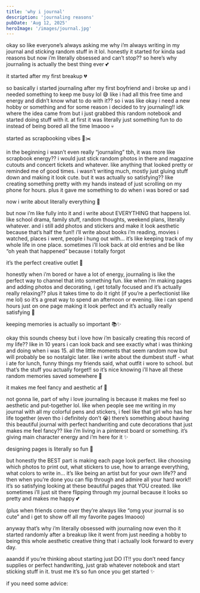 ```yaml
---
title: 'why i journal'
description: 'journaling reasons'
pubDate: 'Aug 12, 2025'
heroImage: '/images/journal.jpg'
---
```


okay so like everyone’s always asking me why i’m always writing in my journal and sticking random stuff in it lol. honestly it started for kinda sad reasons but now i’m literally obsessed and can’t stop?? so here’s why journaling is actually the best thing ever 💕

it started after my first breakup 💔

so basically i started journaling after my first boyfriend and i broke up and i needed something to keep me busy lol 😅 like i had all this free time and energy and didn’t know what to do with it??
so i was like okay i need a new hobby or something and for some reason i decided to try journaling!! idk where the idea came from but i just grabbed this random notebook and started doing stuff with it. at first it was literally just something fun to do instead of being bored all the time lmaooo 💀

started as scrapbooking vibes 📸✂️

in the beginning i wasn’t even really “journaling” tbh, it was more like scrapbook energy?? i would just stick random photos in there and magazine cutouts and concert tickets and whatever. like anything that looked pretty or reminded me of good times.
i wasn’t writing much, mostly just gluing stuff down and making it look cute. but it was actually so satisfying?? like creating something pretty with my hands instead of just scrolling on my phone for hours. plus it gave me something to do when i was bored or sad

now i write about literally everything 📝

but now i’m like fully into it and i write about EVERYTHING that happens lol. like school drama, family stuff, random thoughts, weekend plans, literally whatever. and i still add photos and stickers and make it look aesthetic because that’s half the fun!!
i’ll write about books i’m reading, movies i watched, places i went, people i hung out with… it’s like keeping track of my whole life in one place. sometimes i’ll look back at old entries and be like “oh yeah that happened” because i totally forgot 

it’s the perfect creative outlet 🌙

honestly when i’m bored or have a lot of energy, journaling is like the perfect way to channel that into something fun. like when i’m making pages and adding photos and decorating, i get totally focused and it’s actually really relaxing??
plus it takes time to do it right (if you’re a perfectionist like me lol) so it’s a great way to spend an afternoon or evening. like i can spend hours just 
on one page making it look perfect and it’s actually really satisfying 💭

keeping memories is actually so important 📚✨

okay this sounds cheesy but i love how i’m basically creating this record of my life?? like in 10 years i can look back and see exactly what i was thinking and doing when i was 15. all the little moments that seem random now but will probably be so nostalgic later.
like i write about the dumbest stuff - what i ate for lunch, funny things my friends said, what outfit i wore to school. but that’s the stuff you actually forget!! so it’s nice knowing i’ll have all these random memories saved somewhere 🥺

it makes me feel fancy and aesthetic af 💅

not gonna lie, part of why i love journaling is because it makes me feel so aesthetic and put-together lol. like when people see me writing in my journal with all my colorful pens and stickers, i feel like that girl who has her life together (even tho i definitely don’t 😭)
there’s something about having this beautiful journal with perfect handwriting and cute decorations that just makes me feel fancy?? like i’m living in a pinterest board or something. it’s giving main character energy and i’m here for it ✨

designing pages is literally so fun 🎨

but honestly the BEST part is making each page look perfect. like choosing which photos to print out, what stickers to use, how to arrange everything, what colors to write in… it’s like being an artist but for your own life??
and then when you’re done you can flip through and admire all your hard work!! it’s so satisfying looking at these beautiful pages that YOU created. like sometimes i’ll just sit there flipping through my journal because it looks so pretty and makes me happy 💕

(plus when friends come over they’re always like “omg your journal is so cute” and i get to show off all my favorite pages lmaooo)

anyway that’s why i’m literally obsessed with journaling now even tho it started randomly after a breakup
like it went from just needing a hobby to being this whole aesthetic creative thing that i actually look forward to every day.

aaandd if you’re thinking about starting just DO IT!! you don’t need fancy supplies or perfect handwriting, just grab whatever notebook and start sticking stuff in it. trust me it’s so fun once you get started ✨

if you need some advice: 

<YouTube 
    id="bmq3miaGlYc"
    title="journal to replace doomscrolling and stay sane" 
/>
